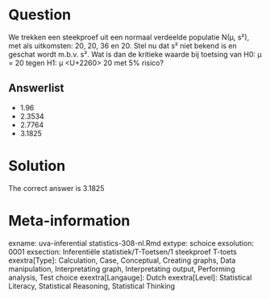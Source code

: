 Question
========

We trekken een steekproef uit een normaal verdeelde populatie N(µ, s²), met als uitkomsten: 20, 20, 36 en 20. Stel nu dat s² niet bekend is en geschat wordt m.b.v. s². Wat is dan de kritieke waarde bij toetsing van H0: µ = 20 tegen H1: µ <U+2260> 20 met 5% risico? 

Answerlist
----------
* 1.96
* 2.3534
* 2.7764
* 3.1825

Solution
========

The correct answer is  3.1825 

Meta-information
================
exname: uva-inferential statistics-308-nl.Rmd 
extype: schoice 
exsolution: 0001 
exsection: Inferentiële statistiek/T-Toetsen/1 steekproef T-toets
exextra[Type]: Calculation, Case, Conceptual, Creating graphs, Data manipulation, Interpretating graph, Interpretating output, Performing analysis, Test choice 
exextra[Langauge]: Dutch 
exextra[Level]: Statistical Literacy, Statistical Reasoning, Statistical Thinking 
